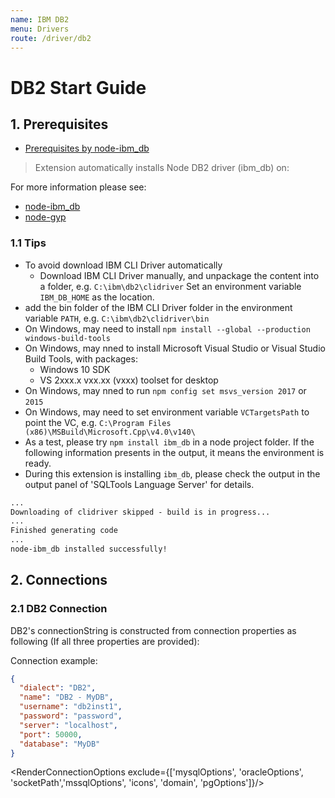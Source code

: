 ```yaml
---
name: IBM DB2
menu: Drivers
route: /driver/db2
---
```



# DB2 Start Guide

## 1. Prerequisites

- [Prerequisites by node-ibm_db](https://github.com/ibmdb/node-ibm_db/#prerequisite)

> Extension automatically installs Node DB2 driver (ibm_db) on:

For more information please see:
- [node-ibm_db](https://github.com/ibmdb/node-ibm_db/)
- [node-gyp](https://github.com/nodejs/node-gyp)

### 1.1 Tips
- To avoid download IBM CLI Driver automatically
  - Download IBM CLI Driver manually, and unpackage the content into a folder, e.g. `C:\ibm\db2\clidriver`
  Set an environment variable `IBM_DB_HOME` as the location.
- add the bin folder of the IBM CLI Driver folder in the environment variable `PATH`, e.g. `C:\ibm\db2\clidriver\bin`
- On Windows, may need to install `npm install --global --production windows-build-tools`
- On Windows, may nned to install Microsoft Visual Studio or Visual Studio Build Tools, with packages:
  - Windows 10 SDK
  - VS 2xxx.x vxx.xx (vxxx) toolset for desktop
- On Windows, may nned to run `npm config set msvs_version 2017` or `2015`
- On Windows, may need to set environment variable `VCTargetsPath` to point the VC, e.g. `C:\Program Files (x86)\MSBuild\Microsoft.Cpp\v4.0\v140\`
- As a test, please try `npm install ibm_db` in a node project folder. If the following information presents in the output, it means the environment is ready.
- During this extension is installing `ibm_db`, please check the output in the output panel of 'SQLTools Language Server' for details.

```txt
...
Downloading of clidriver skipped - build is in progress...
...
Finished generating code
...
node-ibm_db installed successfully!
```

## 2. Connections

### 2.1 DB2 Connection

DB2's connectionString is constructed from connection properties as following (If all three properties are provided):

Connection example:
```json
{
  "dialect": "DB2",
  "name": "DB2 - MyDB",
  "username": "db2inst1",
  "password": "password",
  "server": "localhost",
  "port": 50000,
  "database": "MyDB"
}
```

<RenderConnectionOptions exclude={['mysqlOptions', 'oracleOptions', 'socketPath','mssqlOptions', 'icons', 'domain', 'pgOptions']}/>